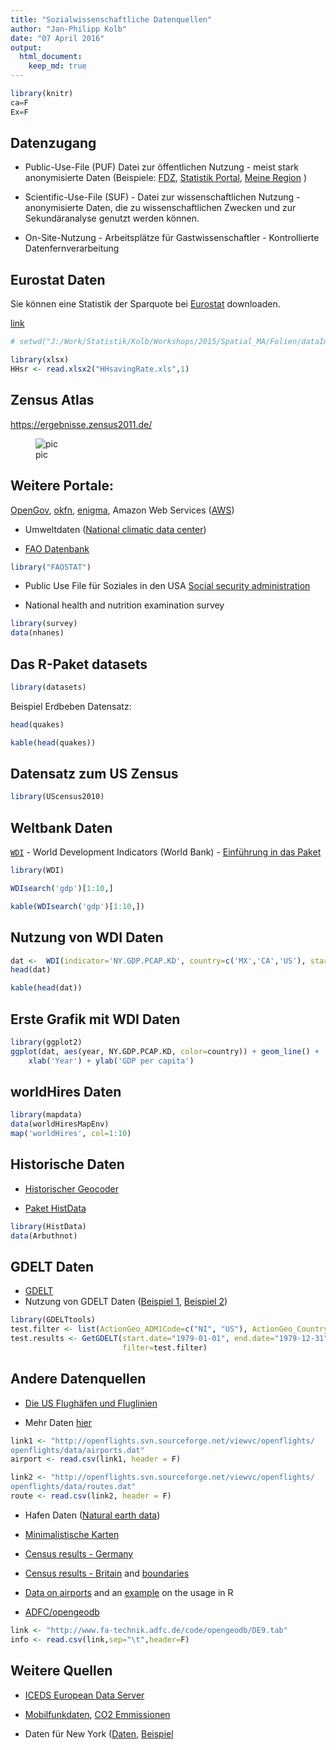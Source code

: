 ```yaml
---
title: "Sozialwissenschaftliche Datenquellen"
author: "Jan-Philipp Kolb"
date: "07 April 2016"
output:
  html_document:
    keep_md: true
---
```


```r
library(knitr)
ca=F
Ex=F
```


## Datenzugang

- Public-Use-File (PUF) Datei zur öffentlichen Nutzung - meist stark anonymisierte Daten
(Beispiele: [FDZ](www.forschungsdatenzentrum.de), [Statistik Portal](www.statistik-portal.de), [Meine Region](www.infothek.statistik.rlp.de/lis/MeineRegion/index.asp) )

- Scientific-Use-File (SUF) - Datei zur wissenschaftlichen Nutzung - anonymisierte Daten, die zu wissenschaftlichen Zwecken und zur Sekundäranalyse genutzt werden können. 
 
- On-Site-Nutzung - Arbeitsplätze für Gastwissenschaftler - Kontrollierte Datenfernverarbeitung



## Eurostat Daten

Sie können eine Statistik der Sparquote bei [Eurostat](http://ec.europa.eu/eurostat/web/euro-indicators/peeis) downloaden.

[link](http://ec.europa.eu/eurostat/tgm/download.do?tab=table&plugin=0&language=en&pcode=teina500)

```r
# setwd("J:/Work/Statistik/Kolb/Workshops/2015/Spatial_MA/Folien/dataImport/data/")
```

```r
library(xlsx)
HHsr <- read.xlsx2("HHsavingRate.xls",1)
```

## Zensus Atlas

<https://ergebnisse.zensus2011.de/>

![pic](https://github.com/Japhilko/GeoData/tree/master/data/figure/Zensusdatenbank.PNG)

## Weitere Portale: 

[OpenGov](http://ropengov.github.io/projects/), [okfn](http://data.okfn.org/), [enigma](https://app.enigma.io/table/org.worldbank.hnp.data), 
Amazon Web Services ([AWS](http://aws.amazon.com/de/public-data-sets/))


- Umweltdaten ([National climatic data center](http://www.ncdc.noaa.gov/ibtracs/index.php?name=ibtracs-data))


- [FAO Datenbank](http://cran.r-project.org/web/packages/FAOSTAT/index.html)

```r
library("FAOSTAT")
```

- Public Use File für Soziales in den USA [Social security administration ](http://www.ssa.gov/policy/docs/data/index.html)

- National health and nutrition examination survey

```r
library(survey)
data(nhanes)
```


## Das R-Paket datasets

```r
library(datasets)
```

Beispiel Erdbeben Datensatz:

```r
head(quakes)
```


```r
kable(head(quakes))
```

## Datensatz zum US Zensus

```r
library(UScensus2010)
```

## Weltbank Daten

[`WDI`](https://cran.r-project.org/web/packages/WDI/index.html) - World Development Indicators (World Bank) - [Einführung in das Paket](https://github.com/vincentarelbundock/WDI)

```r
library(WDI)
```

```r
WDIsearch('gdp')[1:10,]
```

```r
kable(WDIsearch('gdp')[1:10,])
```


## Nutzung von WDI Daten

```r
dat <-  WDI(indicator='NY.GDP.PCAP.KD', country=c('MX','CA','US'), start=1960, end=2012)
head(dat)
```

```r
kable(head(dat))
```

## Erste Grafik mit WDI Daten

```r
library(ggplot2)
ggplot(dat, aes(year, NY.GDP.PCAP.KD, color=country)) + geom_line() + 
    xlab('Year') + ylab('GDP per capita')
```



## worldHires Daten

```r
library(mapdata)
data(worldHiresMapEnv)
map('worldHires', col=1:10)
```


## Historische Daten

- [Historischer Geocoder](http://www.azavea.com/blogs/newsletter/v2i3/azavea-research-historic-geocoder/)

- [Paket HistData](http://www.inside-r.org/packages/cran/HistData)

```r
library(HistData)
data(Arbuthnot)
```


## GDELT Daten

- [GDELT](http://www.gdeltproject.org/)
- Nutzung von GDELT Daten ([Beispiel 1](http://quantifyingmemory.blogspot.de/2013/04/mapping-gdelt-data-in-r-and-some.html), 
[Beispiel 2](http://www.kalevleetaru.com/))

```r
library(GDELTtools)
test.filter <- list(ActionGeo_ADM1Code=c("NI", "US"), ActionGeo_CountryCode="US")
test.results <- GetGDELT(start.date="1979-01-01", end.date="1979-12-31",
                         filter=test.filter)
```




## Andere Datenquellen


- [Die US Flughäfen und Fluglinien](http://www.sasanalysis.com/2013/06/the-us-airports-with-most-flight-routes.html)

- Mehr Daten [hier](http://openflights.org/data.html)

```r
link1 <- "http://openflights.svn.sourceforge.net/viewvc/openflights/
openflights/data/airports.dat"
airport <- read.csv(link1, header = F)

link2 <- "http://openflights.svn.sourceforge.net/viewvc/openflights/
openflights/data/routes.dat"
route <- read.csv(link2, header = F)
```


- Hafen Daten ([Natural earth data](http://www.naturalearthdata.com/downloads/10m-cultural-vectors/))

- [Minimalistische Karten](http://www.r-bloggers.com/minimalist-maps/)

- [Census results - Germany](https://ergebnisse.zensus2011.de/)
- [Census results - Britain](http://www.r-bloggers.com/2011-census-open-atlas-project/) and [boundaries](http://www.ons.gov.uk/ons/guide-method/census/2011/census-data/2011-census-prospectus/new-developments-for-2011-census-results/2011-census-geography/2011-census-geography-prospectus/index.html)
- [Data on airports](http://openflights.org/data.html) and an [example](http://www.milanor.net/blog/?p=594) on the usage in R


- [ADFC/opengeodb](http://www.fa-technik.adfc.de/code/opengeodb/)

```r
link <- "http://www.fa-technik.adfc.de/code/opengeodb/DE9.tab"
info <- read.csv(link,sep="\t",header=F)
```


## Weitere Quellen


- [ICEDS European Data Server](http://geocommons.com/overlays/96341)


- [Mobilfunkdaten](http://opencellid.org/), [CO2 Emmissionen](http://databank.worldbank.org/data/reports.aspx?source=2&country=DEU&series=&period=)

- Daten für New York ([Daten](https://data.cityofnewyork.us/), [Beispiel](https://data.cityofnewyork.us/City-Government/Parking-Violations-Issued-Fiscal-Year-2014-August-/jt7v-77mi)


